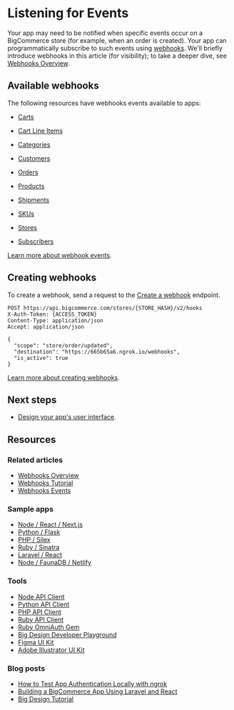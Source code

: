 # Listening for Events



Your app may need to be notified when specific events occur on a BigCommerce store (for example, when an order is created). Your app can programmatically subscribe to such events using [webhooks](/docs/webhooks). We'll briefly introduce webhooks in this article (for visibility); to take a deeper dive, see [Webhooks Overview](/docs/integrations/webhooks).


## Available webhooks

The following resources have webhooks events available to apps:
* [Carts](/docs/integrations/webhooks/events#carts)

* [Cart Line Items](/docs/integrations/webhooks/events#cart-line-items)

* [Categories](/api-docs/store-management/webhooks/webhook-events#categories)

* [Customers](/api-docs/store-management/webhooks/webhook-events#customers)

* [Orders](/api-docs/store-management/webhooks/webhook-events#orders)

* [Products](/docs/integrations/webhooks/events#products)
* [Shipments](/docs/integrations/webhooks/events#shipments)
* [SKUs](/api-docs/getting-started/webhooks/webhook-events#skus)
* [Stores](/api-docs/getting-started/webhooks/webhook-events#stores)
* [Subscribers](/api-docs/getting-started/webhooks/webhook-events#subscribers)

[Learn more about webhook events](/api-docs/getting-started/webhooks/webhook-events#orders).

## Creating webhooks

To create a webhook, send a request to the [Create a webhook](/docs/webhooks/webhooks/manage-webhooks-bulk#create-a-webhook) endpoint.


```http filename="Example request: Create a webhook" showLineNumbers
POST https://api.bigcommerce.com/stores/{STORE_HASH}/v2/hooks
X-Auth-Token: {ACCESS_TOKEN}
Content-Type: application/json
Accept: application/json

{
  "scope": "store/order/updated",
  "destination": "https://665b65a6.ngrok.io/webhooks",
  "is_active": true
}
```

[Learn more about creating webhooks](/docs/integrations/webhooks).

## Next steps
* [Design your app's user interface](/docs/integrations/apps/guide/ui).

## Resources

### Related articles
* [Webhooks Overview](/docs/integrations/webhooks)
* [Webhooks Tutorial](/docs/integrations/webhooks)
* [Webhooks Events](/docs/integrations/webhooks/events)

### Sample apps
* [Node / React / Next.js](https://github.com/bigcommerce/sample-app-nodejs)
* [Python / Flask](https://github.com/bigcommerce/hello-world-app-python-flask)
* [PHP / Silex](https://github.com/bigcommerce/hello-world-app-php-silex)
* [Ruby / Sinatra](https://github.com/bigcommerce/hello-world-app-ruby-sinatra)
* [Laravel / React](https://github.com/bigcommerce/laravel-react-sample-app)
* [Node / FaunaDB / Netlify](https://github.com/bigcommerce/channels-app/)

### Tools
* [Node API Client](https://github.com/bigcommerce/node-bigcommerce/)
* [Python API Client](https://github.com/bigcommerce/bigcommerce-api-python)
* [PHP API Client](https://github.com/bigcommerce/bigcommerce-api-php)
* [Ruby API Client](https://github.com/bigcommerce/bigcommerce-api-ruby)
* [Ruby OmniAuth Gem](https://github.com/bigcommerce/omniauth-bigcommerce)
* [Big Design Developer Playground](https://developer.bigcommerce.com/big-design)
* [Figma UI Kit](https://figma.com/file/jTVuUkiZ1j3rux8WHG4IKK/BigDesign-UI-Kit?node-id=0%3A1/duplicate)
* [Adobe Illustrator UI Kit](https://design.bigcommerce.com/bigdesign-ui-kit)

### Blog posts
* [How to Test App Authentication Locally with ngrok](https://medium.com/bigcommerce-developer-blog/how-to-test-app-authentication-locally-with-ngrok-149150bfe4cf)
* [Building a BigCommerce App Using Laravel and React](https://medium.com/bigcommerce-developer-blog/building-a-bigcommerce-app-using-laravel-and-react-711ceceb5006)
* [Big Design Tutorial](https://medium.com/bigcommerce-developer-blog/bigdesign-build-native-looking-uis-with-the-bigcommerce-design-system-fb06a01a24f2)

